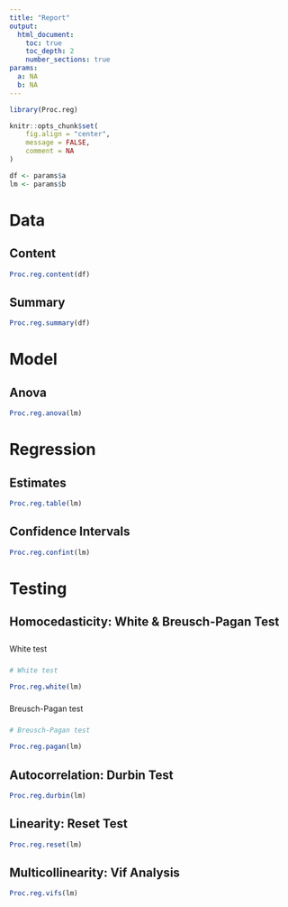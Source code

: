 ```yaml
---
title: "Report"
output:
  html_document:
    toc: true
    toc_depth: 2
    number_sections: true
params:
  a: NA
  b: NA
---
```


```r

library(Proc.reg)

knitr::opts_chunk$set(
	fig.align = "center",
	message = FALSE,
	comment = NA
)

df <- params$a
lm <- params$b

```

<style type="text/css">
p {line-height: 2.5em;}
h1.title {
  font-size: 46px;
  color: Black;
  text-align: center;
}
h1.subtitle {
  font-size: 20px;
  color: Black;
  text-align: center;
}
h4.author {
    font-size: 18px;
  font-family: "Times New Roman", Times, serif;
  color: Black;
  text-align: center;
}
h4.date {
  font-size: 18px;
  font-family: "Times New Roman", Times, serif;
  color: Black;
  text-align: center;
}
</style>

# Data

## Content

```r

Proc.reg.content(df)

```

## Summary

```r

Proc.reg.summary(df)

```

# Model

## Anova

```r

Proc.reg.anova(lm)

```

# Regression

## Estimates

```r

Proc.reg.table(lm)

```

## Confidence Intervals

```r

Proc.reg.confint(lm)

```

# Testing

## Homocedasticity: White & Breusch-Pagan Test

White test

```r

# White test

Proc.reg.white(lm)

```

Breusch-Pagan test

```r

# Breusch-Pagan test

Proc.reg.pagan(lm)

```

## Autocorrelation: Durbin Test

```r

Proc.reg.durbin(lm)

```

## Linearity: Reset Test

```r

Proc.reg.reset(lm)

```

## Multicollinearity: Vif Analysis

```r

Proc.reg.vifs(lm)

```
